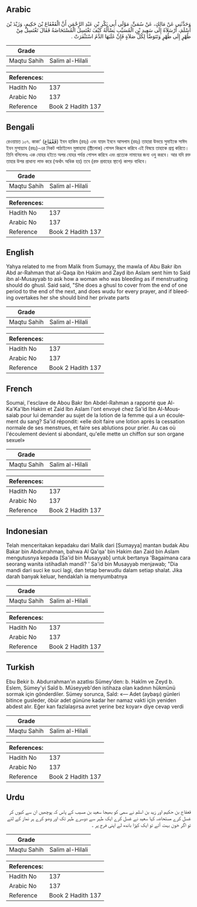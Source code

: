 ## Arabic


<div dir="rtl" lang="ar" style={{fontSize:'larger',backgroundColor:'#f8f9fa',padding:20}}>
وَحَدَّثَنِي عَنْ مَالِكٍ، عَنْ سُمَىٍّ، مَوْلَى أَبِي بَكْرِ بْنِ عَبْدِ الرَّحْمَنِ أَنَّ الْقَعْقَاعَ بْنَ حَكِيمٍ، وَزَيْدَ بْنَ أَسْلَمَ، أَرْسَلاَهُ إِلَى سَعِيدِ بْنِ الْمُسَيَّبِ يَسْأَلُهُ كَيْفَ تَغْتَسِلُ الْمُسْتَحَاضَةُ فَقَالَ تَغْتَسِلُ مِنْ طُهْرٍ إِلَى طُهْرٍ وَتَتَوَضَّأُ لِكُلِّ صَلاَةٍ فَإِنْ غَلَبَهَا الدَّمُ اسْتَثْفَرَتْ ‏.‏
</div>
<div style={{backgroundColor:'#f8f9fa',padding:20, marginBottom: 10}}><table> <thead> <tr> <th>Grade</th> <th></th> </tr> </thead> <tbody> <tr><td>Maqtu Sahih</td><td>Salim al-Hilali</td></tr></tbody></table><table> <thead> <tr> <th>References:</th> <th></th> </tr> </thead> <tbody><tr><td>Hadith No</td><td>137</td></tr><tr><td>Arabic No</td><td>137</td></tr><tr><td>Reference</td><td>Book 2 Hadith 137</td></tr></tbody></table></div>

## Bengali


<div dir="ltr" lang="bn" style={{fontSize:'larger',backgroundColor:'#f8f9fa',padding:20}}>
রেওয়ায়ত ১০৭. কাকা' (قَعْقَاع) ইবন হাকিম (রহঃ) এবং যায়দ ইবনে আসলাম (রহঃ) তাহারা উভয়ে সুমাইকে সাঈদ ইবন মুসায়্যাব (রহঃ)-এর নিকট পাঠাইলেন মুস্তাহাযা (স্ত্রীলোক) গোসল কিরূপে করিবে এই বিষয়ে তাহাকে প্রশ্ন করিতে। তিনি বলিলেনঃ এক যোহর হইতে অপর যোহর পর্যন্ত গোসল করিবে এবং প্রত্যেক নামাযের জন্য ওযু করবে। আর যদি রক্ত তাহার উপর প্রাধান্য লাভ করে (অর্থাৎ অধিক হয়) তবে (রক্ত প্রবাহের স্থানে) কাপড় বাধিবে।
</div>
<div style={{backgroundColor:'#f8f9fa',padding:20, marginBottom: 10}}><table> <thead> <tr> <th>Grade</th> <th></th> </tr> </thead> <tbody> <tr><td>Maqtu Sahih</td><td>Salim al-Hilali</td></tr></tbody></table><table> <thead> <tr> <th>References:</th> <th></th> </tr> </thead> <tbody><tr><td>Hadith No</td><td>137</td></tr><tr><td>Arabic No</td><td>137</td></tr><tr><td>Reference</td><td>Book 2 Hadith 137</td></tr></tbody></table></div>

## English


<div dir="ltr" lang="en" style={{fontSize:'larger',backgroundColor:'#f8f9fa',padding:20}}>
Yahya related to me from Malik from Sumayy, the mawla of Abu Bakr ibn Abd ar-Rahman that al-Qaqa ibn Hakim and Zayd ibn Aslam sent him to Said ibn al-Musayyab to ask how a woman who was bleeding as if menstruating should do ghusl. Said said, "She does a ghusl to cover from the end of one period to the end of the next, and does wudu for every prayer, and if bleeding overtakes her she should bind her private parts
</div>
<div style={{backgroundColor:'#f8f9fa',padding:20, marginBottom: 10}}><table> <thead> <tr> <th>Grade</th> <th></th> </tr> </thead> <tbody> <tr><td>Maqtu Sahih</td><td>Salim al-Hilali</td></tr></tbody></table><table> <thead> <tr> <th>References:</th> <th></th> </tr> </thead> <tbody><tr><td>Hadith No</td><td>137</td></tr><tr><td>Arabic No</td><td>137</td></tr><tr><td>Reference</td><td>Book 2 Hadith 137</td></tr></tbody></table></div>

## French


<div dir="ltr" lang="fr" style={{fontSize:'larger',backgroundColor:'#f8f9fa',padding:20}}>
Soumai, l'esclave de Abou Bakr Ibn Abdel-Rahman a rapporté que Al-Ka'Ka'Ibn Hakim et Zaid Ibn Aslam l'ont envoyé chez Sa'id Ibn Al-Moussaiab pour lui demander au sujet de la lotion de la femme qui a un écoulement du sang? Sa'id répondit: «elle doit faire une lotion après la cessation normale de ses menstrues, et faire ses ablutions pour prier. Au cas où l'écoulement devient si abondant, qu'elle mette un chiffon sur son organe sexuel»
</div>
<div style={{backgroundColor:'#f8f9fa',padding:20, marginBottom: 10}}><table> <thead> <tr> <th>Grade</th> <th></th> </tr> </thead> <tbody> <tr><td>Maqtu Sahih</td><td>Salim al-Hilali</td></tr></tbody></table><table> <thead> <tr> <th>References:</th> <th></th> </tr> </thead> <tbody><tr><td>Hadith No</td><td>137</td></tr><tr><td>Arabic No</td><td>137</td></tr><tr><td>Reference</td><td>Book 2 Hadith 137</td></tr></tbody></table></div>

## Indonesian


<div dir="ltr" lang="id" style={{fontSize:'larger',backgroundColor:'#f8f9fa',padding:20}}>
Telah menceritakan kepadaku dari Malik dari [Sumayya] mantan budak Abu Bakar bin Abdurrahman, bahwa Al Qa'qa' bin Hakim dan Zaid bin Aslam mengutusnya kepada [Sa'id bin Musayyab] untuk bertanya 'Bagaimana cara seorang wanita istihadlah mandi? ' Sa'id bin Musayyab menjawab; "Dia mandi dari suci ke suci lagi, dan tetap berwudlu dalam setiap shalat. Jika darah banyak keluar, hendaklah ia menyumbatnya
</div>
<div style={{backgroundColor:'#f8f9fa',padding:20, marginBottom: 10}}><table> <thead> <tr> <th>Grade</th> <th></th> </tr> </thead> <tbody> <tr><td>Maqtu Sahih</td><td>Salim al-Hilali</td></tr></tbody></table><table> <thead> <tr> <th>References:</th> <th></th> </tr> </thead> <tbody><tr><td>Hadith No</td><td>137</td></tr><tr><td>Arabic No</td><td>137</td></tr><tr><td>Reference</td><td>Book 2 Hadith 137</td></tr></tbody></table></div>

## Turkish


<div dir="ltr" lang="tr" style={{fontSize:'larger',backgroundColor:'#f8f9fa',padding:20}}>
Ebu Bekir b. Abdurrahman'ın azatlısı Sümey'den: b. Hakîm ve Zeyd b. Eslem, Sümey'yi Saîd b. Müseyyeb'den istihaza olan kadının hükmünü sormak için gönderdiler. Sümey sorunca, Saîd: «— Adet (aybaşı) günleri bitince gusleder, öbür adet gününe kadar her namaz vakti için yeniden abdest alır. Eğer kan fazlalaşırsa avret yerine bez koyar» diye cevap verdi
</div>
<div style={{backgroundColor:'#f8f9fa',padding:20, marginBottom: 10}}><table> <thead> <tr> <th>Grade</th> <th></th> </tr> </thead> <tbody> <tr><td>Maqtu Sahih</td><td>Salim al-Hilali</td></tr></tbody></table><table> <thead> <tr> <th>References:</th> <th></th> </tr> </thead> <tbody><tr><td>Hadith No</td><td>137</td></tr><tr><td>Arabic No</td><td>137</td></tr><tr><td>Reference</td><td>Book 2 Hadith 137</td></tr></tbody></table></div>

## Urdu


<div dir="rtl" lang="ur" style={{fontSize:'larger',backgroundColor:'#f8f9fa',padding:20}}>
قعقاع بن حکیم اور زید بن اسلم نے سمی کو بھیجا سعید بن مسیب کے پاس کہ پوچھیں ان سے کیوں کر غسل کرے مستحاضہ کہا سعید نے غسل کرے ایک طہر سے دوسرے طہر تک اور وضو کرے ہر نماز کے لئے تو اگر خون بہت آئے تو ایک کپڑا باندھ لے اپنی فرج پر ۔
</div>
<div style={{backgroundColor:'#f8f9fa',padding:20, marginBottom: 10}}><table> <thead> <tr> <th>Grade</th> <th></th> </tr> </thead> <tbody> <tr><td>Maqtu Sahih</td><td>Salim al-Hilali</td></tr></tbody></table><table> <thead> <tr> <th>References:</th> <th></th> </tr> </thead> <tbody><tr><td>Hadith No</td><td>137</td></tr><tr><td>Arabic No</td><td>137</td></tr><tr><td>Reference</td><td>Book 2 Hadith 137</td></tr></tbody></table></div>